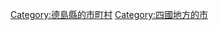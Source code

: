 {{Commonscat|Mima, Tokushima}}
{{Catmore}}

{{DEFAULTSORT:Mima-shi}}
[[Category:德島縣的市町村|Category:德島縣的市町村]]
[[Category:四國地方的市|Category:四國地方的市]]